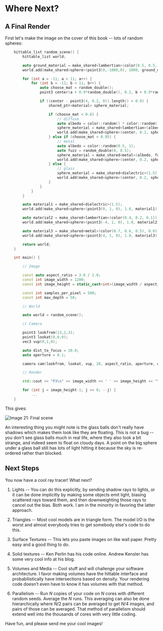 # Where Next?

## A Final Render

First let's make the image on the cover of this book -- lots of random spheres:

```cpp filename="main.cc | Final scene"
    hittable_list random_scene() {
        hittable_list world;

        auto ground_material = make_shared<lambertian>(color(0.5, 0.5, 0.5));
        world.add(make_shared<sphere>(point3(0,-1000,0), 1000, ground_material));

        for (int a = -11; a < 11; a++) {
            for (int b = -11; b < 11; b++) {
                auto choose_mat = random_double();
                point3 center(a + 0.9*random_double(), 0.2, b + 0.9*random_double());

                if ((center - point3(4, 0.2, 0)).length() > 0.9) {
                    shared_ptr<material> sphere_material;

                    if (choose_mat < 0.8) {
                        // diffuse
                        auto albedo = color::random() * color::random();
                        sphere_material = make_shared<lambertian>(albedo);
                        world.add(make_shared<sphere>(center, 0.2, sphere_material));
                    } else if (choose_mat < 0.95) {
                        // metal
                        auto albedo = color::random(0.5, 1);
                        auto fuzz = random_double(0, 0.5);
                        sphere_material = make_shared<metal>(albedo, fuzz);
                        world.add(make_shared<sphere>(center, 0.2, sphere_material));
                    } else {
                        // glass
                        sphere_material = make_shared<dielectric>(1.5);
                        world.add(make_shared<sphere>(center, 0.2, sphere_material));
                    }
                }
            }
        }

        auto material1 = make_shared<dielectric>(1.5);
        world.add(make_shared<sphere>(point3(0, 1, 0), 1.0, material1));

        auto material2 = make_shared<lambertian>(color(0.4, 0.2, 0.1));
        world.add(make_shared<sphere>(point3(-4, 1, 0), 1.0, material2));

        auto material3 = make_shared<metal>(color(0.7, 0.6, 0.5), 0.0);
        world.add(make_shared<sphere>(point3(4, 1, 0), 1.0, material3));

        return world;
    }

    int main() {

        // Image

        const auto aspect_ratio = 3.0 / 2.0;
        const int image_width = 1200;
        const int image_height = static_cast<int>(image_width / aspect_ratio);

        const int samples_per_pixel = 500;
        const int max_depth = 50;

        // World

        auto world = random_scene();

        // Camera

        point3 lookfrom(13,2,3);
        point3 lookat(0,0,0);
        vec3 vup(0,1,0);

        auto dist_to_focus = 10.0;
        auto aperture = 0.1;

        camera cam(lookfrom, lookat, vup, 20, aspect_ratio, aperture, dist_to_focus);

        // Render

        std::cout << "P3\n" << image_width << ' ' << image_height << "\n255\n";

        for (int j = image_height-1; j >= 0; --j) {
            ...
    }
```

This gives:

![Image 21: Final scene](../images/img-1.21-book1-final.jpg)

An interesting thing you might note is the glass balls don't really have shadows which makes them
look like they are floating. This is not a bug -- you don't see glass balls much in real life, where
they also look a bit strange, and indeed seem to float on cloudy days. A point on the big sphere
under a glass ball still has lots of light hitting it because the sky is re-ordered rather than
blocked.

## Next Steps

You now have a cool ray tracer! What next?

1. Lights -- You can do this explicitly, by sending shadow rays to lights, or it can be done
   implicitly by making some objects emit light, biasing scattered rays toward them, and then
   downweighting those rays to cancel out the bias. Both work. I am in the minority in favoring
   the latter approach.

2. Triangles -- Most cool models are in triangle form. The model I/O is the worst and almost
   everybody tries to get somebody else's code to do this.

3. Surface Textures -- This lets you paste images on like wall paper. Pretty easy and a good thing
   to do.

4. Solid textures -- Ken Perlin has his code online. Andrew Kensler has some very cool info at his
   blog.

5. Volumes and Media -- Cool stuff and will challenge your software architecture. I favor making
   volumes have the hittable interface and probabilistically have intersections based on density.
   Your rendering code doesn't even have to know it has volumes with that method.

6. Parallelism -- Run $N$ copies of your code on $N$ cores with different random seeds. Average
   the $N$ runs. This averaging can also be done hierarchically where $N/2$ pairs can be averaged
   to get $N/4$ images, and pairs of those can be averaged. That method of parallelism should
   extend well into the thousands of cores with very little coding.

Have fun, and please send me your cool images!
